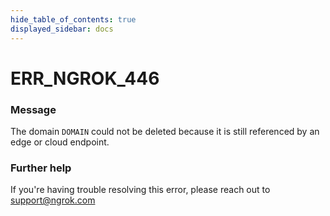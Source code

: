 ```yaml
---
hide_table_of_contents: true
displayed_sidebar: docs
---
```



# ERR_NGROK_446

### Message
The domain `DOMAIN` could not be deleted because it is still referenced by an edge or cloud endpoint.

<ErrorDetails error='err_ngrok_446' />


### Further help
If you're having trouble resolving this error, please reach out to [support@ngrok.com](mailto:support@ngrok.com?subject=Help%20with%20ERR_NGROK_446)

